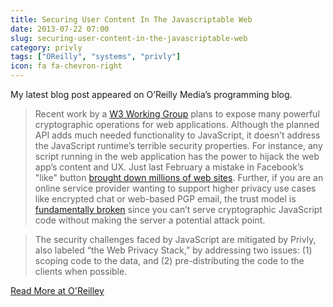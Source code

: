 ```yaml
---
title: Securing User Content In The Javascriptable Web
date: 2013-07-22 07:00
slug: securing-user-content-in-the-javascriptable-web
category: privly
tags: ["OReilly", "systems", "privly"]
icon: fa fa-chevron-right
---
```



My latest blog post appeared on O’Reilly Media’s programming blog.

> Recent work by a [W3 Working Group](http://www.w3.org/2012/webcrypto/) plans to expose many powerful
> cryptographic operations for web applications. Although the planned
> API adds much needed functionality to JavaScript, it doesn’t address
> the JavaScript runtime’s terrible security properties. For instance,
> any script running in the web application has the power to hijack
> the web app’s content and UX. Just last February a mistake in
> Facebook’s "like" button [brought down millions of web sites](http://www.buzzfeed.com/jwherrman/facebook-glitch-takes-down-countless-major-websites).
> Further, if you are an online service provider wanting to support
> higher privacy use cases like encrypted chat or web-based PGP email,
> the trust model is [fundamentally broken](http://www.theregister.co.uk/2007/11/20/hushmail_update/) since you can’t serve
> cryptographic JavaScript code without making the server a potential
> attack point.


> The security challenges faced by JavaScript are mitigated by Privly,
> also labeled “the Web Privacy Stack,” by addressing two issues: (1)
> scoping code to the data, and (2) pre-distributing the code to the
> clients when possible.

[Read More at O'Reilley](http://programming.oreilly.com/2013/07/securing-user-content-in-the-javascriptable-web.html)
